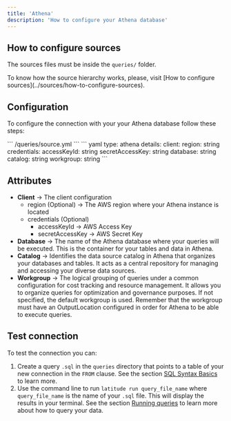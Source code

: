 ```yaml
---
title: 'Athena'
description: 'How to configure your Athena database'
---
```


## How to configure sources

The sources files must be inside the `queries/` folder.

<Note>
  To know how the source hierarchy works, please, visit [How to configure
  sources](../sources/how-to-configure-sources).
</Note>

## Configuration

To configure the connection with your your Athena database follow these steps:

<Steps>
  <Step title="Create the source `.yaml` file within the `queries` folder if you haven't already">
    ``` /queries/source.yml ```
  </Step>
  <Step title='Add the following code for your Athena connection'>
    ``` yaml
    type: athena
    details:
      client: 
        region: string
        credentials:
          accessKeyId: string
          secretAccessKey: string
      database: string
      catalog: string
      workgroup: string
    ```
  </Step>
  <Step title='Replace the details section with your info and save'></Step>
  <Step title='Done, now you can test your connection'></Step>
</Steps>

## Attributes

- **Client** → The client configuration
  - region (Optional) -> The AWS region where your Athena instance is located
  - credentials (Optional)
    - accessKeyId -> AWS Access Key
    - secretAccessKey -> AWS Secret Key
- **Database** → The name of the Athena database where your queries will be executed. This is the container for your tables and data in Athena.
- **Catalog** → Identifies the data source catalog in Athena that organizes your databases and tables. It acts as a central repository for managing and accessing your diverse data sources.
- **Workgroup** → The logical grouping of queries under a common configuration
  for cost tracking and resource management. It allows you to organize queries
  for optimization and governance purposes. If not specified, the default
  workgroup is used. Remember that the workgroup must have an OutputLocation
  configured in order for Athena to be able to execute queries.

## Test connection

To test the connection you can:

1. Create a query `.sql` in the `queries` directory that points to a table of your new connection in the `FROM` clause. See the section [SQL Syntax Basics](../queries/basics/sql-syntax-basics) to learn more.
2. Use the command line to run `latitude run query_file_name` where `query_file_name` is the name of your `.sql` file. This will display the results in your terminal. See the section [Running queries](../guides/development/latitude-cli#running-queries) to learn more about how to query your data.
